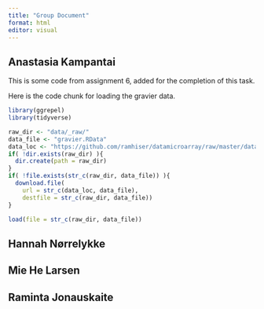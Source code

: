 ```yaml
---
title: "Group Document"
format: html
editor: visual
---
```


## Anastasia Kampantai

This is some code from assignment 6, added for the completion of this task.

Here is the code chunk for loading the gravier data.

```r
library(ggrepel)
library(tidyverse)

raw_dir <- "data/_raw/"
data_file <- "gravier.RData"
data_loc <- "https://github.com/ramhiser/datamicroarray/raw/master/data/"
if( !dir.exists(raw_dir) ){
  dir.create(path = raw_dir)
}
if( !file.exists(str_c(raw_dir, data_file)) ){
  download.file(
    url = str_c(data_loc, data_file),
    destfile = str_c(raw_dir, data_file))
}

load(file = str_c(raw_dir, data_file))

```

## Hannah Nørrelykke

## Mie He Larsen

## Raminta Jonauskaite
